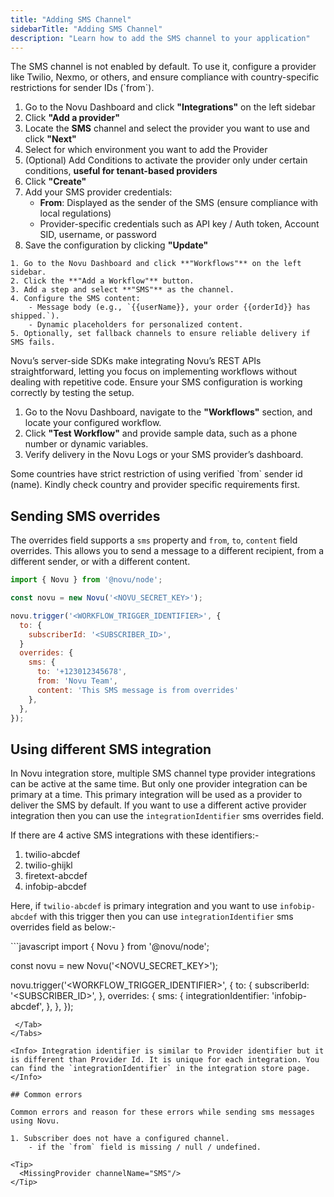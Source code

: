 ```yaml
---
title: "Adding SMS Channel"
sidebarTitle: "Adding SMS Channel"
description: "Learn how to add the SMS channel to your application"
---
```



<Steps>
  <Step title="Enable SMS channel in Novu Dashboard">

  <Note>
The SMS channel is not enabled by default. To use it, configure a provider like Twilio, Nexmo, or others, and ensure compliance with country-specific restrictions for sender IDs (`from`).
  </Note>

1. Go to the Novu Dashboard and click **"Integrations"** on the left sidebar
2. Click **"Add a provider"**
3. Locate the **SMS** channel and select the provider you want to use and click **"Next"**
4. Select for which environment you want to add the Provider
5. (Optional) Add Conditions to activate the provider only under certain conditions, **useful for tenant-based providers**
6. Click **"Create"**
7. Add your SMS provider credentials:
    - **From**: Displayed as the sender of the SMS (ensure compliance with local regulations)
    - Provider-specific credentials such as API key / Auth token, Account SID, username, or password
8. Save the configuration by clicking **"Update"**


  </Step>

  <Step title="Setup workflow with SMS channel in Novu Dashboard">
    
    1. Go to the Novu Dashboard and click **"Workflows"** on the left sidebar.
    2. Click the **"Add a Workflow"** button.
    3. Add a step and select **"SMS"** as the channel.
    4. Configure the SMS content:
        - Message body (e.g., `{{userName}}, your order {{orderId}} has shipped.`).
        - Dynamic placeholders for personalized content.
    5. Optionally, set fallback channels to ensure reliable delivery if SMS fails.

  </Step>


  <Step title="Add a workflow trigger to your backend">
Novu’s server-side SDKs make integrating Novu’s REST APIs straightforward, letting you focus on implementing workflows without dealing with repetitive code.

<Card title="Server-side SDKs" icon="plug" href="/sdks/overview#server-side-sdks">
</Card>
  </Step>

  <Step title="Test and verify SMS channel">
Ensure your SMS configuration is working correctly by testing the setup.

1. Go to the Novu Dashboard, navigate to the **"Workflows"** section, and locate your configured workflow.
2. Click **"Test Workflow"** and provide sample data, such as a phone number or dynamic variables.
3. Verify delivery in the Novu Logs or your SMS provider’s dashboard.

  </Step>
</Steps>

<Note>
  Some countries have strict restriction of using verified `from` sender id
  (name). Kindly check country and provider specific requirements first.
</Note>

## Sending SMS overrides

The overrides field supports a `sms` property and `from`, `to`, `content` field overrides. This allows you to send a message to a different recipient, from a different sender, or with a different content.

```javascript
import { Novu } from '@novu/node';

const novu = new Novu('<NOVU_SECRET_KEY>');

novu.trigger('<WORKFLOW_TRIGGER_IDENTIFIER>', {
  to: {
    subscriberId: '<SUBSCRIBER_ID>',
  }
  overrides: {
    sms: {
      to: '+123012345678',
      from: 'Novu Team',
      content: 'This SMS message is from overrides'
    },
  },
});
```

## Using different SMS integration

In Novu integration store, multiple SMS channel type provider integrations can be active at the same time. But only one provider integration can be primary at a time. This primary integration will be used as a provider to deliver the SMS by default. If you want to use a different active provider integration then you can use the `integrationIdentifier` sms overrides field.

If there are 4 active SMS integrations with these identifiers:-

1. twilio-abcdef
2. twilio-ghijkl
3. firetext-abcdef
4. infobip-abcdef

Here, if `twilio-abcdef` is primary integration and you want to use `infobip-abcdef` with this trigger then you can use `integrationIdentifier` sms overrides field as below:-

<Tabs>
  <Tab title="Node.js">
```javascript
import { Novu } from '@novu/node';

const novu = new Novu('<NOVU_SECRET_KEY>');

novu.trigger('<WORKFLOW_TRIGGER_IDENTIFIER>', {
  to: {
    subscriberId: '<SUBSCRIBER_ID>',
  },
  overrides: {
    sms: {
      integrationIdentifier: 'infobip-abcdef',
    },
  },
});

```
 </Tab>
</Tabs>

<Info> Integration identifier is similar to Provider identifier but it is different than Provider Id. It is unique for each integration. You can find the `integrationIdentifier` in the integration store page.  </Info>

## Common errors

Common errors and reason for these errors while sending sms messages using Novu.

1. Subscriber does not have a configured channel.
    - if the `from` field is missing / null / undefined.

<Tip>
  <MissingProvider channelName="SMS"/>
</Tip>
